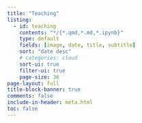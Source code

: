 ```yaml
---
title: "Teaching"
listing:
  - id: teaching
    contents: "*/{*.qmd,*.md,*.ipynb}"
    type: default
    fields: [image, date, title, subtitle]
    sort: "date desc"
    # categories: cloud
    sort-ui: true
    filter-ui: true
    page-size: 36     
page-layout: full
title-block-banner: true
comments: false
include-in-header: meta.html  
toc: false
---
```



::: {#posts}
:::
